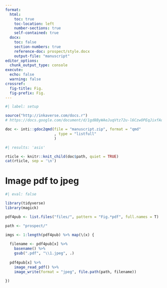 ```yaml
---
format:
  html:
    toc: true
    toc-location: left
    number-sections: true
    self-contained: true
  docx:
    toc: false
    section-numbers: true
    reference-doc: prospect/style.docx
    output-file: "manuscript"
editor_options: 
  chunk_output_type: console
execute:
  echo: false
  warning: false
crossref:
  fig-title: Fig.
  fig-prefix: Fig.
---
```


```r
#| label: setup

source("http://inkaverse.com/docs.r")
# https://docs.google.com/document/d/1gd8ByWAeJuqVtz72u-l6CzwOPEqJixfAdkgk4nQmkUQ/edit

doc <- inti::gdoc2qmd(file = "manuscript.zip", format = "qmd"
                      , type = "listfull"
                      )
```

```r
#| results: 'asis'

rticle <- knitr::knit_child(doc$path, quiet = TRUE)
cat(rticle, sep = '\n')
```

# Image pdf to jpeg

```r
#| eval: false

library(tidyverse)
library(magick)

pdf4pub <- list.files("files/", pattern = "Fig.*pdf", full.names = T) 

path <- "prospect/"

imgs <- 1:length(pdf4pub) %>% map(\(x) {
  
  filename <- pdf4pub[x] %>% 
    basename() %>% 
    gsub(".pdf", "\\1.jpeg", .) 
  
  pdf4pub[x] %>% 
    image_read_pdf() %>% 
    image_write(format = "jpeg", file.path(path, filename))
  
})
```


